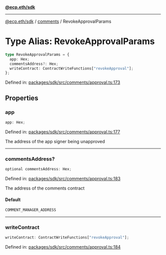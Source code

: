 [**@ecp.eth/sdk**](../../index.mdx)

***

[@ecp.eth/sdk](/sdk-reference/index.mdx) / [comments](/sdk-reference/comments/index.mdx) / RevokeApprovalParams

# Type Alias: RevokeApprovalParams

```ts
type RevokeApprovalParams = {
  app: Hex;
  commentsAddress?: Hex;
  writeContract: ContractWriteFunctions["revokeApproval"];
};
```

Defined in: [packages/sdk/src/comments/approval.ts:173](https://github.com/ecp-eth/comments-monorepo/blob/main/packages/sdk/src/comments/approval.ts#L173)

## Properties

### app

```ts
app: Hex;
```

Defined in: [packages/sdk/src/comments/approval.ts:177](https://github.com/ecp-eth/comments-monorepo/blob/main/packages/sdk/src/comments/approval.ts#L177)

The address of the app signer being unapproved

***

### commentsAddress?

```ts
optional commentsAddress: Hex;
```

Defined in: [packages/sdk/src/comments/approval.ts:183](https://github.com/ecp-eth/comments-monorepo/blob/main/packages/sdk/src/comments/approval.ts#L183)

The address of the comments contract

#### Default

```ts
COMMENT_MANAGER_ADDRESS
```

***

### writeContract

```ts
writeContract: ContractWriteFunctions["revokeApproval"];
```

Defined in: [packages/sdk/src/comments/approval.ts:184](https://github.com/ecp-eth/comments-monorepo/blob/main/packages/sdk/src/comments/approval.ts#L184)
